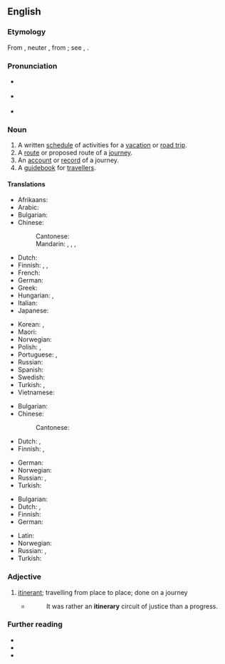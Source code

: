 ==English==

===Etymology===
{{PIE root|en|h₁ey}}
From {{etyl|LL.|en}} {{m|la|itinerarius||pertaining to a journey}}, neuter {{m|la|itinerārium||an account of a journey, a road-book}}, from {{m|la|iter||a way, journey}}; see {{m|en|itinerate}}, {{m|en|itinerant}}.

===Pronunciation===
* {{a|UK}} {{IPA|en|/aɪˈtɪnəɹi/}}
* {{a|US}} {{IPA|en|/aɪˈtɪnəɹɛɹi/}}
* {{audio|en|en-us-itinerary.ogg|Audio (US)}}

===Noun===
{{en-noun|itineraries}}
# A written [[schedule]] of activities for a [[vacation]] or [[road trip]].
# A [[route]] or proposed route of a [[journey]].
# An [[account]] or [[record]] of a journey.
# A [[guidebook]] for [[traveller]]s.

====Translations====
{{trans-top|route or proposed route of a journey}}
* Afrikaans: {{t|af|reisplan}}
* Arabic: {{t|ar|مسار الرحلة}}
* Bulgarian: {{t+|bg|маршрут|m}}
* Chinese:
*: Cantonese: {{t|yue|路線|tr=lou6 sin3|sc=Hani}}
*: Mandarin: {{t+|cmn|路線|sc=Hani}}, {{t+|cmn|路线|tr=lùxiàn|sc=Hani}}, {{t+|cmn|旅程|tr=lǚchéng|sc=Hani}}, {{t+|cmn|行程|tr=xíngchéng|sc=Hani}}
* Dutch: {{t+|nl|weg|m}}
* Finnish: {{t+|fi|reitti}}, {{t|fi|matkareitti}}, {{t|fi|matkasuunnitelma}}
* French: {{t+|fr|itinéraire|m}}
* German: {{t+|de|Reiseroute|f}}
* Greek: {{t+|el|δρομολόγιο|n}}
* Hungarian: {{t+|hu|útiterv}}, {{t+|hu|útvonal}}
* Italian: {{t+|it|itinerario}}
* Japanese: {{t|ja|旅程|tr=りょてい, ryotei}}
{{trans-mid}}
* Korean: {{t|ko|여정}}, {{t+|ko|일정}}
* Maori: {{t|mi|wātaka haerenga}}
* Norwegian: {{t+|no|rute|m}}
* Polish: {{t|pl|trasa podróży|f}}, {{t|pl|plan podróży|m}}
* Portuguese: {{t+|pt|linha|f}}, {{t+|pt|itinerário|m}}
* Russian: {{t+|ru|маршру́т|m}}
* Spanish: {{t|es|itinerario}}
* Swedish: {{t|sv|färdplan|n}}
* Turkish: {{t|tr|seyahat yolu}}, {{t|tr|yolculuk yolu}}
* Vietnamese: {{t+|vi|hành trình}}
{{trans-bottom}}

{{trans-top|account or record of a journey}}
* Bulgarian: {{t|bg|пътепис|m}}
* Chinese:
*: Cantonese: {{t|yue|行程錄|tr=hang4 cing4 luk2|sc=Hani}}
* Dutch: {{t|nl|wegbeschrijving}}, {{t|nl|reisverslag|f}}
* Finnish: {{t+|fi|matkapäiväkirja}}, {{t|fi|matkakertomus}}
{{trans-mid}}
* German: {{t+|de|Reisebericht|m}}
* Norwegian: {{t|no|veibeskrivelse|m}}
* Russian: {{t|ru|доро́жный дневни́к|m}}, {{t|ru|путевы́е заме́тки|p}}
* Turkish: {{t+|tr|seyahatname}}
{{trans-bottom}}

{{trans-top|guidebook for travellers}}
* Bulgarian: {{t+|bg|пътеводител|m}}
* Dutch: {{t+|nl|routebeschrijving}}, {{t+|nl|reisgids|f}}
* Finnish: {{t+|fi|matkaopas}}
* German: {{t+|de|Reiseführer|m}}
{{trans-mid}}
* Latin: {{t|la|itinerarium|n}}
* Norwegian: {{t|no|reisehåndbok|f}}
* Russian: {{t+|ru|путеводи́тель|m}}, {{t+|ru|ги́д|m}}
* Turkish: {{t+|tr|rehber}}
{{trans-bottom}}

===Adjective===
{{en-adj}}

# [[itinerant]]; travelling from place to place; done on a journey
#* {{rfdatek|en|Francis Bacon}}
#*: It was rather an '''itinerary''' circuit of justice than a progress.

===Further reading===
* {{R:Webster 1913}}
* {{R:Century 1911}}
* {{R:OneLook}}